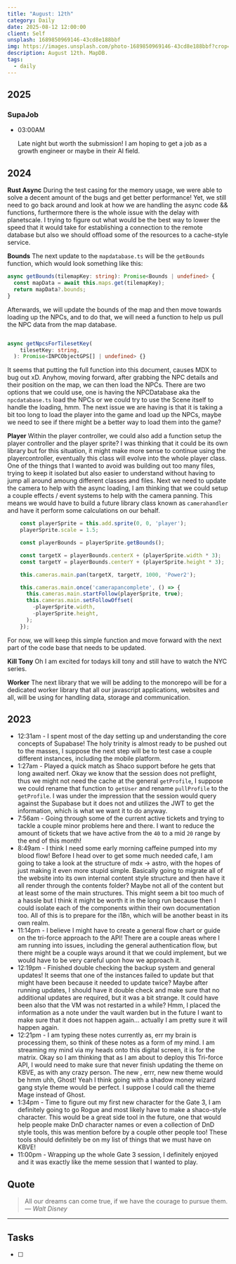 ```yaml
---
title: "August: 12th"
category: Daily
date: 2025-08-12 12:00:00
client: Self
unsplash: 1689850969146-43cd8e188bbf
img: https://images.unsplash.com/photo-1689850969146-43cd8e188bbf?crop=entropy&cs=srgb&fm=jpg&ixid=MnwzNjM5Nzd8MHwxfHJhbmRvbXx8fHx8fHx8fDE2ODE3NDg2ODY&ixlib=rb-4.0.3&q=85
description: August 12th. MapDB.
tags:
  - daily
---
```


## 2025

### SupaJob

-   03:00AM

    Late night but worth the submission!
    I am hoping to get a job as a growth engineer or maybe in their AI field.

## 2024

**Rust Async**
During the test casing for the memory usage, we were able to solve a decent amount of the bugs and get better performance!
Yet, we still need to go back around and look at how we are handling the async code && functions, furthermore there is the whole issue with the delay with planetscale.
I trying to figure out what would be the best way to lower the speed that it would take for establishing a connection to the remote database but also we should offload some of the resources to a cache-style service.

**Bounds**
The next update to the `mapdatabase.ts` will be the `getBounds` function, which would look something like this:

```ts
async getBounds(tilemapKey: string): Promise<Bounds | undefined> {
  const mapData = await this.maps.get(tilemapKey);
  return mapData?.bounds;
}
```

Afterwards, we will update the bounds of the map and then move towards loading up the NPCs, and to do that, we will need a function to help us pull the NPC data from the map database.

```ts

async getNpcsForTilesetKey(
    tilesetKey: string,
  ): Promise<INPCObjectGPS[] | undefined> {}

```

It seems that putting the full function into this document, causes MDX to bug out xD.
Anyhow, moving forward, after grabbing the NPC details and their position on the map, we can then load the NPCs.
There are two options that we could use, one is having the NPCDatabase aka the `npcdatabase.ts` load the NPCs or we could try to use the Scene itself to handle the loading, hmm.
The next issue we are having is that it is taking a bit too long to load the player into the game and load up the NPCs, maybe we need to see if there might be a better way to load them into the game?

**Player**
Within the player controller, we could also add a function setup the player controller and the player sprite?
I was thinking that it could be its own library but for this situation, it might make more sense to continue using the playercontroller, eventually this class will evolve into the whole player class.
One of the things that I wanted to avoid was building out too many files, trying to keep it isolated but also easier to understand without having to jump all around amoung different classes and files.
Next we need to update the camera to help with the async loading, I am thinking that we could setup a couple effects / event systems to help with the camera panning.
This means we would have to build a future library class known as `camerahandler` and have it perform some calculations on our behalf.

```ts
    const playerSprite = this.add.sprite(0, 0, 'player');
    playerSprite.scale = 1.5;

    const playerBounds = playerSprite.getBounds();

    const targetX = playerBounds.centerX + (playerSprite.width * 3);
    const targetY = playerBounds.centerY + (playerSprite.height * 3);

    this.cameras.main.pan(targetX, targetY, 1000, 'Power2');

    this.cameras.main.once('camerapancomplete', () => {
      this.cameras.main.startFollow(playerSprite, true);
      this.cameras.main.setFollowOffset(
        -playerSprite.width,
        -playerSprite.height,
      );
    });

```

For now, we will keep this simple function and move forward with the next part of the code base that needs to be updated.

**Kill Tony**
Oh I am excited for todays kill tony and still have to watch the NYC series.

**Worker**
The next library that we will be adding to the monorepo will be for a dedicated worker library that all our javascript applications, websites and all, will be using for handling data, storage and communication.

<Adsense />


## 2023
- 12:31am - I spent most of the day setting up and understanding the core concepts of Supabase! The holy trinity is almost ready to be pushed out to the masses, I suppose the next step will be to test case a couple different instances, including the mobile platform. 
- 1:27am - Played a quick match as Shaco support before he gets that long awaited nerf. Okay we know that the session does not preflight, thus we might not need the cache at the general `getProfile`, I suppose we could rename that function to `getUser` and rename `pullProfile` to the `getProfile`. I was under the impression that the session would query against the Supabase but it does not and utilizes the JWT to get the information, which is what we want it to do anyway. 
- 7:56am - Going through some of the current active tickets and trying to tackle a couple minor problems here and there. I want to reduce the amount of tickets that we have active from the `40` to a mid `20` range by the end of this month!
- 8:49am - I think I need some early morning caffeine pumped into my blood flow! Before I head over to get some much needed cafe, I am going to take a look at the structure of mdx -> astro, with the hopes of just making it even more stupid simple. Basically going to migrate all of the website into its own internal content style structure and then have it all render through the contents folder? Maybe not all of the content but at least some of the main structures. This might seem a bit too much of a hassle but I think it might be worth it in the long run because then I could isolate each of the components within their own documentation too. All of this is to prepare for the i18n, which will be another beast in its own realm. 
- 11:14pm - I believe I might have to create a general flow chart or guide on the tri-force approach to the API! There are a couple areas where I am running into issues, including the general authentication flow, but there might be a couple ways around it that we could implement, but we would have to be very careful upon how we approach it. 
- 12:19pm - Finished double checking the backup system and general updates! It seems that one of the instances failed to update but that might have been because it needed to update twice? Maybe after running updates, I should have it double check and make sure that no additional updates are required, but it was a bit strange. It could have been also that the VM was not restarted in a while? Hmm, I placed the information as a note under the vault warden but in the future I want to make sure that it does not happen again... actually I am pretty sure it will happen again.
- 12:21pm - I am typing these notes currently as, err my brain is processing them, so think of these notes as a form of my mind. I am streaming my mind via my heads onto this digital screen, it is for the matrix. Okay so I am thinking that as I am about to deploy this Tri-force API, I would need to make sure that never finish updating the theme on KBVE, as with any crazy person. The new , errr, new new theme would be hmm uhh, Ghost! Yeah I think going with a shadow money wizard gang style theme would be perfect. I suppose I could call the theme Mage instead of Ghost.
- 1:34pm - Time to figure out my first new character for the Gate 3, I am definitely going to go Rogue and most likely have to make a shaco-style character. This would be a great side tool in the future, one that would help people make DnD character names or even a collection of DnD style tools, this was mention before by a couple other people too! These tools should definitely be on my list of things that we must have on KBVE!
- 11:00pm - Wrapping up the whole Gate 3 session, I definitely enjoyed and it was exactly like the meme session that I wanted to play.

## Quote

> All our dreams can come true, if we have the courage to pursue them.
> — <cite>Walt Disney</cite>

---

## Tasks

- [ ]